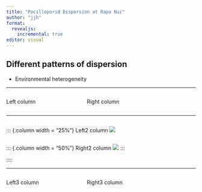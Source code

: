 ```yaml
---
title: "Pocilloporid Dispersion at Rapa Nui"
author: "jjh"
format: 
  revealjs:
    incremental: true
editor: visual
---
```


::: {.incremental}

## Different patterns of dispersion {.smaller}

- Environmental heterogeneity

:::

----

:::: {.columns}

::: {.column width="40%"}
Left column
:::

::: {.column width="60%"}
Right column
:::

::::

----

:::: {.columns}

::: {.column width = "25%"}
Left2 column
![](rpn_ortho_trace_centroids.png)
:::

::: {.column width = "50%"}
Right2 column
![](rpn_quadrat_count.png)
:::

::::

----

:::: {.columns}

::: {.column width="40%"}
Left3 column
:::

::: {.column width="60%"}
Right3 column
:::

::::